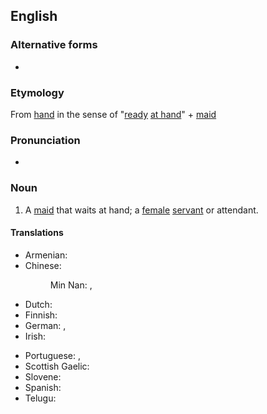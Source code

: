 ==English==
{{wikipedia|lang=en|handmaiden}}
{{wikipedia|lang=en|dab=The Handmaid}}
===Alternative forms===
* {{l|en|handmaiden}}

===Etymology===
From [[hand]] in the sense of "[[ready]] [[at hand]]" + [[maid]]

===Pronunciation===
* {{a|US}} {{IPA|/ˈhændˌmeɪd/|lang=en}}

===Noun===
{{en-noun}}

# A [[maid]] that waits at hand; a [[female]] [[servant]] or attendant.

====Translations====
{{trans-top|maid that waits at hand}}
* Armenian: {{t+|hy|աղախին|sc=Armn}}
* Chinese:
*: Min Nan: {{t|nan|女婢|tr=lu2-pi7|sc=Hani}}, {{t|nan|tsa1-boo2-kan2|sc=Hani}}
* Dutch: {{t|nl|dienstmaagd}}
* Finnish: {{t|fi|palvelijatar}}
* German: {{t+|de|Dienerin |f}}, {{t+|de|Zofe|f}}
* Irish: {{t|ga|bansclábhaí|m}}
{{trans-mid}}
* Portuguese: {{t+|pt|empregada|f}}, {{t+|pt|donzela|f}}
* Scottish Gaelic: {{t|gd|ban-òglach|f}}
* Slovene: {{t|sl|služkinja|f}}
* Spanish: {{t+|es|azafata|f}}
* Telugu: {{t+|te|దాసి|f}}
{{trans-bottom}}